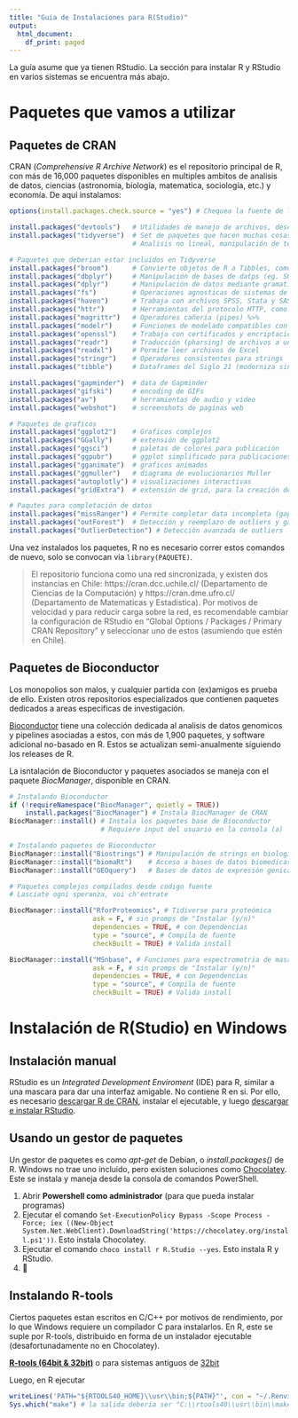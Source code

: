 ---
title: "Guia de Instalaciones para R(Studio)"
output:
  html_document:
    df_print: paged
---

La guía asume que ya tienen RStudio. La sección para instalar R y RStudio en varios sistemas se encuentra más abajo.

# Paquetes que vamos a utilizar

## Paquetes de CRAN

CRAN (_Comprehensive R Archive Network_) es el repositorio principal de R, con más de 16,000 paquetes disponibles en multiples ambitos de analisis de datos, ciencias (astronomia, biología, matematica, sociología, etc.) y economía<!-- está así a proposito -->. De aqui instalamos:

```{r Paquetes a utilizar, echo=TRUE, eval=FALSE}
options(install.packages.check.source = "yes") # Chequea la fuente de los paquetes

install.packages("devtools")   # Utilidades de manejo de archivos, descargas, etc.
install.packages("tidyverse")  # Set de paquetes que hacen muchas cosas
                               # Analisis no lineal, manipulación de texto, etc...

# Paquetes que deberian estar incluidos en Tidyverse
install.packages("broom")      # Convierte objetos de R a Tibbles, como "readr"
install.packages("dbplyr")     # Manipulación de bases de datps (eg. SQL)
install.packages("dplyr")      # Manipulación de datos mediante gramatica propia
install.packages("fs")         # Operaciones agnosticas de sistemas de archivos
install.packages("haven")      # Trabaja con archivos SPSS, Stata y SAS
install.packages("httr")       # Herramientas del protocolo HTTP, como GET, etc...
install.packages("magrittr")   # Operadores cañeria (pipes) %>%
install.packages("modelr")     # Funciones de modelado compatibles con pipes
install.packages("openssl")    # Trabaja con certificados y encriptación SSL
install.packages("readr")      # Traducción (pharsing) de archivos a una tibble 
install.packages("readxl")     # Permite leer archivos de Excel
install.packages("stringr")    # Operadores consistentes para strings
install.packages("tibble")     # Dataframes del Siglo 21 (moderniza sintaxis)

install.packages("gapminder")  # data de Gapminder
install.packages("gifski")     # encoding de GIFs
install.packages("av")         # herramientas de audio y video
install.packages("webshot")    # screenshots de paginas web

# Paquetes de graficos
install.packages("ggplot2")    # Graficos complejos
install.packages("GGally")     # extensión de ggplot2
install.packages("ggsci")      # paletas de colores para publicación
install.packages("ggpubr")     # ggplot simplificado para publicaciones
install.packages("gganimate")  # graficos animados
install.packages("ggmuller")   # diagrama de evolucionarios Muller
install.packages("autoplotly") # visualizaciones interactivas
install.packages("gridExtra")  # extensión de grid, para la creación de figuras

# Paqutes para completación de datos
install.packages("missRanger") # Permite completar data incompleta (gaps)
install.packages("outForest")  # Detección y reemplazo de outliers y gaps
install.packages("OutlierDetection") # Detección avanzada de outliers
```

Una vez instalados los paquetes, R no es necesario correr estos comandos de nuevo, solo se convocan via `library(PAQUETE)`. 

> El repositorio funciona como una red sincronizada, y existen dos instancias en Chile: https://cran.dcc.uchile.cl/ (Departamento de Ciencias de la Computación) y https://cran.dme.ufro.cl/ (Departamento de Matematicas y Estadistica). 
> Por motivos de velocidad y para reducir carga sobre la red, es recomendable cambiar la configuración de RStudio en "Global Options / Packages / Primary CRAN Repository" y seleccionar uno de estos (asumiendo que estén en Chile). 

## Paquetes de Bioconductor

Los monopolios son malos, y cualquier partida con (ex)amigos es prueba de ello.
Existen otros repositorios especializados que contienen paquetes dedicados a areas especificas de investigación. 

[Bioconductor](https://bioconductor.org) tiene una colección dedicada al analisis de datos genomicos y pipelines asociadas a estos, con más de 1,900 paquetes, y software adicional no-basado en R. 
Estos se actualizan semi-anualmente siguiendo los releases de R.

La isntalación de Bioconductor y paquetes asociados se maneja con el paquete _BiocManager_, disponible en CRAN.

```{r Instalando Bioconductor, echo=TRUE, eval=FALSE}
# Instalando Bioconductor
if (!requireNamespace("BiocManager", quietly = TRUE))
    install.packages("BiocManager") # Instala BiocManager de CRAN
BiocManager::install() # Instala los paquetes base de Bioconductor
                       # Requiere input del usuario en la consola (a)
```

```{r Instalando paquetes de Bioconductor, echo=TRUE, eval=FALSE}
# Instalando paquetes de Bioconductor
BiocManager::install("Biostrings") # Manipulación de strings en biología
BiocManager::install("biomaRt")    # Acceso a bases de datos biomedicas
BiocManager::install("GEOquery")   # Bases de datos de expresión genica

# Paquetes complejos compilados desde codigo fuente
# Lasciate ogni speranza, voi ch'entrate

BiocManager::install("RforProteomics", # Tidiverse para proteómica
                     ask = F, # sin promps de "Instalar (y/n)" 
                     dependencies = TRUE, # con Dependencias
                     type = "source", # Compila de fuente
                     checkBuilt = TRUE) # Valida install

BiocManager::install("MSnbase", # Funciones para espectrometria de masas
                     ask = F, # sin promps de "Instalar (y/n)"
                     dependencies = TRUE, # con Dependencias
                     type = "source", # Compila de fuente
                     checkBuilt = TRUE) # Valida install
```

# Instalación de R(Studio) en Windows

## Instalación manual

RStudio es un _Integrated Development Enviroment_ (IDE) para R, similar a una mascara para dar una interfaz amigable.
No contiene R en si.
Por ello, es necesario [descargar R de CRAN](https://cran.r-project.org/), instalar el ejecutable, y luego [descargar e instalar RStudio](https://rstudio.com/products/rstudio/download/#download).

## Usando un gestor de paquetes

Un gestor de paquetes es como _apt-get_ de Debian, o _install.packages()_ de R. 
Windows no trae uno incluido, pero existen soluciones como [Chocolatey](https://chocolatey.org). 
Este se instala y maneja desde la consola de comandos PowerShell.

1. Abrir **Powershell como administrador** (para que pueda instalar programas)
2. Ejecutar el comando `Set-ExecutionPolicy Bypass -Scope Process -Force; iex ((New-Object System.Net.WebClient).DownloadString('https://chocolatey.org/install.ps1'))`. Esto instala Chocolatey.
3. Ejecutar el comando `choco install r R.Studio --yes`. Esto instala R y RStudio.
4. 🎉

## Instalando R-tools

Ciertos paquetes estan escritos en C/C++ por motivos de rendimiento, por lo que Windows requiere un compilador C para instalarlos.
En R, este se suple por R-tools, distribuido en forma de un instalador ejecutable (desafortunadamente no en Chocolatey). 

**[R-tools (64bit & 32bit)](https://cran.r-project.org/bin/windows/Rtools/rtools40-x86_64.exe)** 
o para sistemas antiguos de 
[32bit](https://cran.r-project.org/bin/windows/Rtools/rtools40-i686.exe)

Luego, en R ejecutar

```{r Instalando R-tools, echo=TRUE, eval=FALSE}
writeLines('PATH="${RTOOLS40_HOME}\\usr\\bin;${PATH}"', con = "~/.Renviron")
Sys.which("make") # la salida deberia ser "C:\\rtools40\\usr\\bin\\make.exe"
```

<!--
# Instalación de R(Studio) en Debian/Ubuntu
 Esto existe porque el Install de Kevin tenia problemas de versión de R (3.4)



```{bash Purgando y reparando, echo=TRUE, eval=FALSE}
sudo apt clean 
```


# Instalación de R(Studio) como contenedor en Docker

Supongo que esto es como correr un Flatpak, pero con OS incorporado :/
-->

